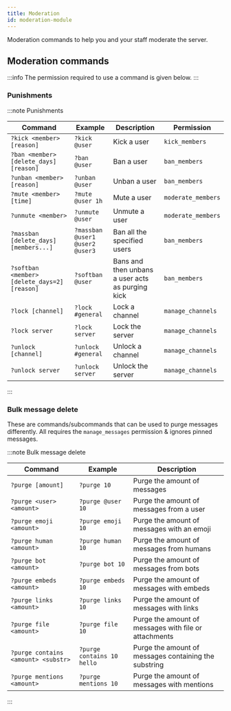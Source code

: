 ```yaml
---
title: Moderation
id: moderation-module
---
```


Moderation commands to help you and your staff moderate the server.

## Moderation commands

:::info
The permission required to use a command is given below.
:::

### Punishments

:::note Punishments

| Command                                      | Example                         | Description                                      | Permission         |
| -------------------------------------------- | ------------------------------- | ------------------------------------------------ | ------------------ |
| `?kick <member> [reason]`                    | `?kick @user`                   | Kick a user                                      | `kick_members`     |
| `?ban <member> [delete_days] [reason]`       | `?ban @user`                    | Ban a user                                       | `ban_members`      |
| `?unban <member> [reason]`                   | `?unban @user`                  | Unban a user                                     | `ban_members`      |
| `?mute <member> [time]`                      | `?mute @user 1h`                | Mute a user                                      | `moderate_members` |
| `?unmute <member>`                           | `?unmute @user`                 | Unmute a user                                    | `moderate_members` |
| `?massban [delete_days] [members...]`        | `?massban @user1 @user2 @user3` | Ban all the specified users                      | `ban_members`      |
| `?softban <member> [delete_days=2] [reason]` | `?softban @user`                | Bans and then unbans a user acts as purging kick | `ban_members`      |
| `?lock [channel]`                            | `?lock #general`                | Lock a channel                                   | `manage_channels`  |
| `?lock server`                               | `?lock server`                  | Lock the server                                  | `manage_channels`  |
| `?unlock [channel]`                          | `?unlock #general`              | Unlock a channel                                 | `manage_channels`  |
| `?unlock server`                             | `?unlock server`                | Unlock the server                                | `manage_channels`  |

:::

### Bulk message delete

These are commands/subcommands that can be used to purge messages differently. All requires the `manage_messages` permission & ignores pinned messages.

:::note Bulk message delete

| Command                             | Example                    | Description                                           |
| ----------------------------------- | -------------------------- | ----------------------------------------------------- |
| `?purge [amount]`                   | `?purge 10`                | Purge the amount of messages                          |
| `?purge <user> <amount>`            | `?purge @user 10`          | Purge the amount of messages from a user              |
| `?purge emoji <amount>`             | `?purge emoji 10`          | Purge the amount of messages with an emoji            |
| `?purge human <amount>`             | `?purge human 10`          | Purge the amount of messages from humans              |
| `?purge bot <amount>`               | `?purge bot 10`            | Purge the amount of messages from bots                |
| `?purge embeds <amount>`            | `?purge embeds 10`         | Purge the amount of messages with embeds              |
| `?purge links <amount>`             | `?purge links 10`          | Purge the amount of messages with links               |
| `?purge file <amount>`              | `?purge file 10`           | Purge the amount of messages with file or attachments |
| `?purge contains <amount> <substr>` | `?purge contains 10 hello` | Purge the amount of messages containing the substring |
| `?purge mentions <amount>`          | `?purge mentions 10`       | Purge the amount of messages with mentions            |

:::
